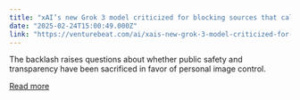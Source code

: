 ```yaml
---
title: "xAI’s new Grok 3 model criticized for blocking sources that call Musk, Trump top spreaders of misinformation"
date: "2025-02-24T15:00:49.000Z"
link: "https://venturebeat.com/ai/xais-new-grok-3-model-criticized-for-blocking-sources-that-call-musk-trump-top-spreaders-of-misinformation/"
---
```


The backlash raises questions about whether public safety and transparency have been sacrificed in favor of personal image control.

[Read more](https://venturebeat.com/ai/xais-new-grok-3-model-criticized-for-blocking-sources-that-call-musk-trump-top-spreaders-of-misinformation/)
